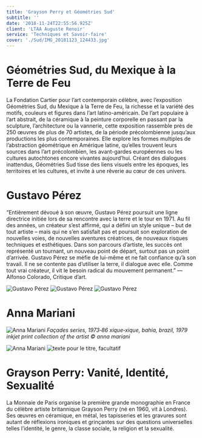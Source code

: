 ```yaml
---
title: 'Grayson Perry et Géométries Sud'
subtitle: ''
date: '2018-11-24T22:55:56.925Z'
client: 'LTAA Auguste Renoir'
service: 'Techniques et Savoir-faire'
cover: './Sud/IMG_20181123_124433.jpg'
---
```


# Géométries Sud, du Mexique à la Terre de Feu

La Fondation Cartier pour l’art contemporain célèbre, avec l’exposition Géométries Sud, du Mexique à la Terre de Feu, la richesse et la variété des motifs, couleurs et figures dans l’art latino-américain. De l’art populaire à l’art abstrait, de la céramique à la peinture corporelle en passant par la sculpture, l’architecture ou la vannerie, cette exposition rassemble près de 250 œuvres de plus de 70 artistes, de la période précolombienne jusqu’aux productions les plus contemporaines. Elle explore les formes multiples de l’abstraction géométrique en Amérique latine, qu’elles trouvent leurs sources dans l’art précolombien, les avant-gardes européennes ou les cultures autochtones encore vivantes aujourd’hui. Créant des dialogues inattendus, Géométries Sud tisse des liens visuels entre les époques, les territoires et les cultures, et invite à une rêverie au cœur de ces univers.

# Gustavo Pérez
“Entièrement dévoué à son œuvre, Gustavo Pérez poursuit une ligne directrice initiée lors de sa rencontre avec la terre et le tour en 1971. Au fil des années, un créateur s’est affirmé, qui a défini un style unique – but de tout artiste – mais qui ne s’en satisfait pas et poursuit son exploration de nouvelles voies, de nouvelles aventures créatrices, de nouveaux risques techniques et esthétiques. Dans son parcours d’artiste, les succès ont représenté un tournant, un nouveau point de départ, surtout pas un point d’arrivée. Gustavo Pérez se méfie de lui-même et ne fait confiance qu’à son travail. Il ne se contente pas d’utiliser la terre, il dialogue avec elle. Comme tout vrai créateur, il vit le besoin radical du mouvement permanent.” — Alfonso Colorado, Critique d’art.

![Gustavo Pérez](./Sud/IMG_20181123_123223.jpg "texte pour le titre, facultatif")
![Gustavo Pérez](./Sud/IMG_20181123_123246.jpg "texte pour le titre, facultatif")
![Gustavo Pérez](./Sud/IMG_20181123_123419.jpg "texte pour le titre, facultatif")

# Anna Mariani
![Anna Mariani](./Sud/j08gwje7iln11g4n.jpg "façades series, 1973‐86 xique‐xique, bahia, brazil, 1979 inkjet print collection of the artist © Anna Mariani")
*Façades series, 1973‐86 xique‐xique, bahia, brazil, 1979 inkjet print collection of the artist © anna mariani*

![Anna Mariani](./Sud/IMG_20181123_123545.jpg "texte pour le titre, facultatif")
![](./Sud/IMG_20181123_124647.jpg "texte pour le titre, facultatif")

# Grayson Perry: Vanité, Identité, Sexualité

La Monnaie de Paris organise la première grande monographie en France du célèbre artiste britannique Grayson Perry (né en 1960, vit à Londres). Ses œuvres en céramique, en métal, les tapisseries et les gravures sont autant de réflexions ironiques et grinçantes sur des questions universelles telles l’identité, le genre, la classe sociale, la religion et la sexualité.
